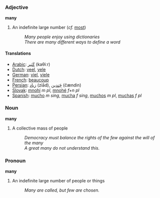 === Adjective ===

'''many'''

# An indefinite large number (''cf.'' [[most]])
#: ''Many people enjoy using dictionaries''
#: ''There are many different ways to define a word''

==== Translations ====
*[[Arabic]]: [[كَثير]] (kaθiːr)
*[[Dutch]]: [[veel]], [[vele]]
*[[German]]: [[viel]], [[viele]]
*[[French]]: [[beaucoup]]
*[[Persian]]: [[زياد]] (ziād), [[چَندين]] (čændin)
*[[Slovak]]: [[mnohí]] ''m pl'', [[mnohé]] ''f+n pl''
*[[Spanish]]: [[mucho]] ''m'' ''sing'', [[mucha]] ''f'' ''sing'', [[muchos]] ''m'' ''pl'', [[muchas]] ''f'' ''pl''


=== Noun ===

'''many'''

# A collective mass of people
#: ''Democracy must balance the rights of the few against the will of the many''
#: ''A great many do not understand this.''

=== Pronoun ===

'''many'''

# An indefinite large number of people or things
#: ''Many are called, but few are chosen.''